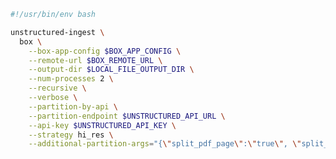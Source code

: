 ```bash CLI
#!/usr/bin/env bash

unstructured-ingest \
  box \
    --box-app-config $BOX_APP_CONFIG \
    --remote-url $BOX_REMOTE_URL \
    --output-dir $LOCAL_FILE_OUTPUT_DIR \
    --num-processes 2 \
    --recursive \
    --verbose \
    --partition-by-api \
    --partition-endpoint $UNSTRUCTURED_API_URL \
    --api-key $UNSTRUCTURED_API_KEY \
    --strategy hi_res \
    --additional-partition-args="{\"split_pdf_page\":\"true\", \"split_pdf_allow_failed\":\"true\", \"split_pdf_concurrency_level\": 15}" \
```
